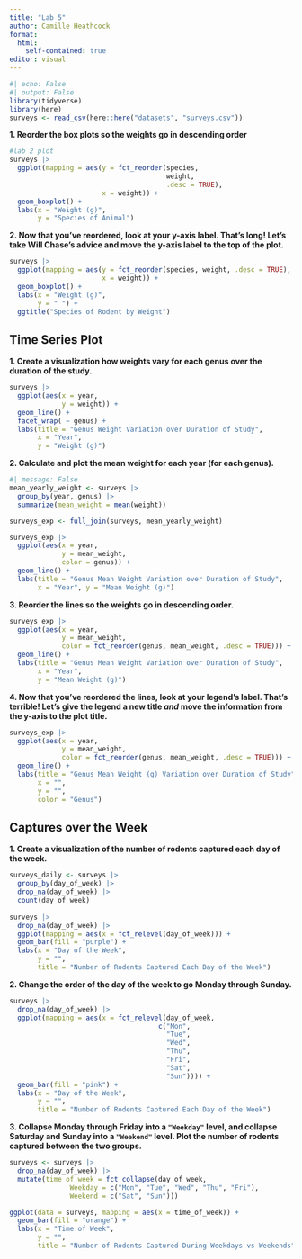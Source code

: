 ```yaml
---
title: "Lab 5"
author: Camille Heathcock
format: 
  html:
    self-contained: true
editor: visual
---
```


```r
#| echo: False 
#| output: False
library(tidyverse)
library(here)
surveys <- read_csv(here::here("datasets", "surveys.csv"))
```

**1. Reorder the box plots so the weights go in descending order**

```r
#lab 2 plot 
surveys |> 
  ggplot(mapping = aes(y = fct_reorder(species, 
                                       weight, 
                                       .desc = TRUE), 
                       x = weight)) + 
  geom_boxplot() + 
  labs(x = "Weight (g)",
       y = "Species of Animal")  
```

**2. Now that you've reordered, look at your y-axis label. That's long! Let's take Will Chase's advice and move the y-axis label to the top of the plot.**

```r
surveys |> 
  ggplot(mapping = aes(y = fct_reorder(species, weight, .desc = TRUE), 
                       x = weight)) + 
  geom_boxplot() + 
  labs(x = "Weight (g)", 
       y = " ") +
  ggtitle("Species of Rodent by Weight")
```

## Time Series Plot

**1. Create a visualization how weights vary for each genus over the duration of the study.**

```r
surveys |> 
  ggplot(aes(x = year, 
             y = weight)) + 
  geom_line() + 
  facet_wrap( ~ genus) +
  labs(title = "Genus Weight Variation over Duration of Study", 
       x = "Year", 
       y = "Weight (g)")
```

**2. Calculate and plot the mean weight for each year (for each genus).**

```r
#| message: False
mean_yearly_weight <- surveys |> 
  group_by(year, genus) |> 
  summarize(mean_weight = mean(weight))

surveys_exp <- full_join(surveys, mean_yearly_weight)

surveys_exp |> 
  ggplot(aes(x = year, 
             y = mean_weight, 
             color = genus)) +
  geom_line() + 
  labs(title = "Genus Mean Weight Variation over Duration of Study", 
       x = "Year", y = "Mean Weight (g)") 
```

**3. Reorder the lines so the weights go in descending order.**

```r
surveys_exp |> 
  ggplot(aes(x = year, 
             y = mean_weight, 
             color = fct_reorder(genus, mean_weight, .desc = TRUE))) +
  geom_line() + 
  labs(title = "Genus Mean Weight Variation over Duration of Study", 
       x = "Year", 
       y = "Mean Weight (g)")
```

**4. Now that you've reordered the lines, look at your legend's label. That's terrible! Let's give the legend a new title *and* move the information from the y-axis to the plot title.**

```r
surveys_exp |> 
  ggplot(aes(x = year, 
             y = mean_weight, 
             color = fct_reorder(genus, mean_weight, .desc = TRUE))) +
  geom_line() + 
  labs(title = "Genus Mean Weight (g) Variation over Duration of Study", 
       x = "", 
       y = "", 
       color = "Genus")
```

## **Captures over the Week**

**1. Create a visualization of the number of rodents captured each day of the week.**

```r
surveys_daily <- surveys |> 
  group_by(day_of_week) |> 
  drop_na(day_of_week) |> 
  count(day_of_week)
  
surveys |> 
  drop_na(day_of_week) |>
  ggplot(mapping = aes(x = fct_relevel(day_of_week))) + 
  geom_bar(fill = "purple") + 
  labs(x = "Day of the Week", 
       y = "", 
       title = "Number of Rodents Captured Each Day of the Week")

```

**2. Change the order of the day of the week to go Monday through Sunday.**

```r
surveys |> 
  drop_na(day_of_week) |>
  ggplot(mapping = aes(x = fct_relevel(day_of_week, 
                                     c("Mon", 
                                       "Tue", 
                                       "Wed", 
                                       "Thu", 
                                       "Fri", 
                                       "Sat", 
                                       "Sun")))) + 
  geom_bar(fill = "pink") + 
  labs(x = "Day of the Week", 
       y = "", 
       title = "Number of Rodents Captured Each Day of the Week")
```

**3. Collapse Monday through Friday into a `"Weekday"` level, and collapse Saturday and Sunday into a `"Weekend"` level. Plot the number of rodents captured between the two groups.**

```r
surveys <- surveys |> 
  drop_na(day_of_week) |>
  mutate(time_of_week = fct_collapse(day_of_week,
               Weekday = c("Mon", "Tue", "Wed", "Thu", "Fri"), 
               Weekend = c("Sat", "Sun")))

ggplot(data = surveys, mapping = aes(x = time_of_week)) + 
  geom_bar(fill = "orange") +
  labs(x = "Time of Week", 
       y = "", 
       title = "Number of Rodents Captured During Weekdays vs Weekends")
```

